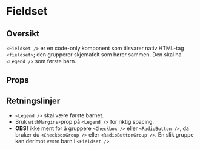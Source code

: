 
<Meta of={FieldsetStories} />

# Fieldset

<ComponentLinkRow
  docsHref="https://design.domstol.no/987b33f71/p/67392b-fieldset"
  githubHref="https://github.com/domstolene/designsystem/tree/main/packages/components/src/components/Fieldset"
/>

## Oversikt

`<Fieldset />` er en code-only komponent som tilsvarer nativ HTML-tag `<fieldset>`; den grupperer skjemafelt som hører sammen. Den skal ha `<Legend />` som første barn.

## Props

<Canvas of={FieldsetStories.Default} sourceState="shown" />
<Controls of={FieldsetStories.Default} />

## Retningslinjer

- `<Legend />` skal være første barnet.
- Bruk `withMargins`-prop på `<Legend />` for riktig spacing.
- **OBS!** ikke ment for å gruppere `<Checkbox />` eller `<RadioButton />`, da bruker du `<CheckboxGroup />` eller `<RadioButtonGroup />`. En slik gruppe kan derimot være barn i `<Fieldset />`.

